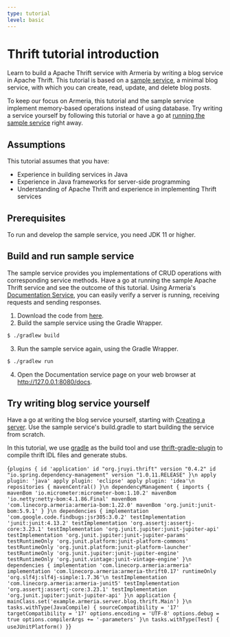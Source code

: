 ```yaml
---
type: tutorial
level: basic
---
```



# Thrift tutorial introduction

Learn to build a Apache Thrift service with Armeria by writing a blog service in Apache Thrift. This tutorial is based on a [sample service](https://github.com/line/armeria/tree/main/examples/tutorials/thrift), a minimal blog service, with which you can create, read, update, and delete blog posts.

To keep our focus on Armeria, this tutorial and the sample service implement memory-based operations instead of using database. Try writing a service yourself by following this tutorial or have a go at [running the sample service](#build-and-run-sample-service) right away.

## Assumptions

This tutorial assumes that you have:

- Experience in building services in Java
- Experience in Java frameworks for server-side programming
- Understanding of Apache Thrift and experience in implementing Thrift services

## Prerequisites

To run and develop the sample service, you need JDK 11 or higher.

## Build and run sample service

The sample service provides you implementations of CRUD operations with corresponding service methods. Have a go at running the sample Apache Thrift service and see the outcome of this tutorial.
Using Armeria's [Documentation Service](/docs/server-docservice), you can easily verify a server is running, receiving requests and sending responses.

1. Download the code from [here](https://github.com/line/armeria/tree/main/examples/tutorials/thrift).
2. Build the sample service using the Gradle Wrapper.
  ```bash
  $ ./gradlew build
  ```
3. Run the sample service again, using the Gradle Wrapper.
  ```bash
  $ ./gradlew run
  ```
4. Open the Documentation service page on your web browser at http://127.0.0.1:8080/docs.

## Try writing blog service yourself

Have a go at writing the blog service yourself, starting with [Creating a server](/tutorials/thrift/blog/create-server). Use the sample service's build.gradle to start building the service from scratch.

<Tip>

  In this tutorial, we use [gradle](https://gradle.org/) as the build tool and use [thrift-gradle-plugin](https://plugins.gradle.org/plugin/org.jruyi.thrift) to compile thrift IDL files and generate stubs.

</Tip>

<CodeBlock language="groovy" filename="build.gradle">{`
plugins {
    id 'application'
    id "org.jruyi.thrift" version "0.4.2"
    id "io.spring.dependency-management" version "1.0.11.RELEASE"
}\n
apply plugin: 'java'
apply plugin: 'eclipse'
apply plugin: 'idea'\n
repositories {
    mavenCentral()
}\n
dependencyManagement {
    imports {
        mavenBom 'io.micrometer:micrometer-bom:1.10.2'
        mavenBom 'io.netty:netty-bom:4.1.86.Final'
        mavenBom 'com.linecorp.armeria:armeria-bom:1.22.0'
        mavenBom 'org.junit:junit-bom:5.9.1'
    }
}\n
dependencies {
  implementation 'com.google.code.findbugs:jsr305:3.0.2'
  testImplementation 'junit:junit:4.13.2'
  testImplementation 'org.assertj:assertj-core:3.23.1'
  testImplementation 'org.junit.jupiter:junit-jupiter-api'
  testImplementation 'org.junit.jupiter:junit-jupiter-params'
  testRuntimeOnly 'org.junit.platform:junit-platform-commons'
  testRuntimeOnly 'org.junit.platform:junit-platform-launcher'
  testRuntimeOnly 'org.junit.jupiter:junit-jupiter-engine'
  testRuntimeOnly 'org.junit.vintage:junit-vintage-engine'
}\n
dependencies {
    implementation 'com.linecorp.armeria:armeria'
    implementation 'com.linecorp.armeria:armeria-thrift0.17'
    runtimeOnly 'org.slf4j:slf4j-simple:1.7.36'\n
    testImplementation 'com.linecorp.armeria:armeria-junit5'
    testImplementation 'org.assertj:assertj-core:3.23.1'
    testImplementation 'org.junit.jupiter:junit-jupiter-api'
}\n
application {
    mainClass.set('example.armeria.server.blog.thrift.Main')
}\n
tasks.withType(JavaCompile) {
    sourceCompatibility = '17'
    targetCompatibility = '17'
    options.encoding = 'UTF-8'
    options.debug = true
    options.compilerArgs += '-parameters'
}\n
tasks.withType(Test) {
    useJUnitPlatform()
}
`}</CodeBlock>

